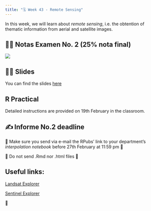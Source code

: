 ```yaml
---
title: "🗓️ Week 43 - Remote Sensing"
---
```


In this week, we will learn about *remote sensing*, i.e. the obtention of thematic information from aerial and satellite images.

## 👨‍🏫 Notas Examen No. 2 (25% nota final)

![](figures/Examen2.png)

## 👨‍🏫 Slides

You can find the slides [here](https://appliedsciences.nasa.gov/sites/default/files/2023-02/Fundamentals_of_RS.pdf)

## R Practical

Detailed instructions are provided on 19th February in the classroom. 

## ✍️ Informe No.2 deadline

🚧 Make sure you send via e-mail the RPubs' link to your department's *interpolation notebook* before 27th February at 11:59 pm 🚧

🚧 Do not send .Rmd nor .html files 🚧

## Useful links:

[Landsat Explorer](https://livingatlas2.arcgis.com/landsatexplorer/)

[Sentinel Explorer](https://sentinel2explorer.esri.com/)

🎥 





